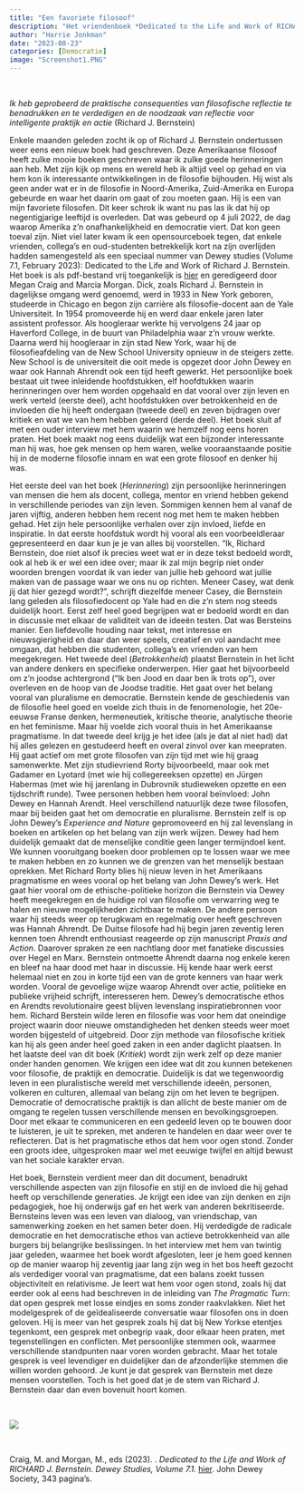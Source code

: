 ```yaml
---
title: "Een favoriete filosoof"
description: "Het vriendenboek *Dedicated to the Life and Work of RICHARD J. BERSTEIN* kijken studenten, vrienden, collega's terug op het leven en werk van Richard J. Bernstein, de bekende Amerikaanse filosoof die een jaar geleden is overleden. Het zijn persoonlijke herinneringen aan Bernstein, het gaat in op zijn inspiratiebronnen en waar deze pragmatist voor stond. Het boek laat nog eens zien waarom Richard J. Bernstein zo'n interessante eigentijdse filosoof was en van waarde is voor deze moderne tijd"
author: "Harrie Jonkman"
date: "2023-08-23"
categories: [Democratie]
image: "Screenshot1.PNG"
---
```


<br>

*Ik heb geprobeerd de praktische consequenties van filosofische reflectie te benadrukken en te verdedigen en de noodzaak van reflectie voor intelligente praktijk en actie* (Richard J. Bernstein)

Enkele maanden geleden zocht ik op of Richard J. Bernstein ondertussen weer eens een nieuw boek had geschreven. Deze Amerikaanse filosoof heeft zulke mooie boeken geschreven waar ik zulke goede herinneringen aan heb. Met zijn kijk op mens en wereld heb ik altijd veel op gehad en via hem kon ik interessante ontwikkelingen in de filosofie bijhouden. Hij wist als geen ander wat er in de filosofie in Noord-Amerika, Zuid-Amerika en Europa gebeurde en waar het daarin om gaat of zou moeten gaan. Hij is een van mijn favoriete filosofen. Dit keer schrok ik want nu pas las ik dat hij op negentigjarige leeftijd is overleden. Dat was gebeurd op 4 juli 2022, de dag waarop Amerika z’n onafhankelijkheid en democratie viert. Dat kon geen toeval zijn. 
Niet viel later kwam ik een opensourceboek tegen, dat enkele vrienden, collega’s en oud-studenten betrekkelijk kort na zijn overlijden hadden samengesteld als een speciaal nummer van Dewey studies (Volume 7.1, February 2023): Dedicated to the Life and Work of Richard J. Bernstein. Het boek is als pdf-bestand vrij toegankelijk is [hier](http://www.johndeweysociety.org/dewey-studies) en geredigeerd door Megan Craig and Marcia Morgan. 
Dick, zoals Richard J. Bernstein in dagelijkse omgang werd genoemd, werd in 1933 in New York geboren, studeerde in Chicago en begon zijn carrière als filosofie-docent aan de Yale Universiteit. In 1954 promoveerde hij en werd daar enkele jaren later assistent professor. Als hoogleraar werkte hij vervolgens 24 jaar op Haverford College, in de buurt van Philadelphia waar z’n vrouw werkte. Daarna werd hij hoogleraar in zijn stad New York, waar hij de filosofieafdeling van de New School University opnieuw in de steigers zette. New School is de universiteit die ooit mede is opgezet door John Dewey en waar ook Hannah Ahrendt ook een tijd heeft gewerkt. 
Het persoonlijke boek bestaat uit twee inleidende hoofdstukken, elf hoofdtukken waarin herinneringen over hem worden opgehaald en dat vooral over zijn leven en werk verteld (eerste deel), acht hoofdstukken over betrokkenheid en de invloeden die hij heeft ondergaan (tweede deel) en zeven bijdragen over kritiek en wat we van hem hebben geleerd (derde deel). Het boek sluit af met een ouder interview met hem waarin we hemzelf nog eens horen praten. Het boek maakt nog eens duidelijk wat een bijzonder interessante man hij was, hoe gek mensen op hem waren, welke vooraanstaande positie hij in de moderne filosofie innam en wat een grote filosoof en denker hij was.


Het eerste deel van het boek (*Herinnering*) zijn persoonlijke herinneringen van mensen die hem als docent, collega, mentor en vriend hebben gekend in verschillende periodes van zijn leven. Sommigen kennen hem al vanaf de jaren vijftig, anderen hebben hem recent nog met hem te maken hebben gehad. Het zijn hele persoonlijke verhalen over zijn invloed, liefde en inspiratie. In dat eerste hoofdstuk wordt hij vooral als een voorbeeldleraar gepresenteerd en daar kun je je van alles bij voorstellen. “Ik, Richard Bernstein, doe niet alsof ik precies weet wat er in deze tekst bedoeld wordt, ook al heb ik er wel een idee over; maar ik zal mijn begrip niet onder woorden brengen voordat ik van ieder van jullie heb gehoord wat jullie maken van de passage waar we ons nu op richten. Meneer Casey, wat denk jij dat hier gezegd wordt?”, schrijft diezelfde meneer Casey, die Bernstein lang geleden als filosofiedocent op Yale had en die z’n stem nog steeds duidelijk hoort. Eerst zelf heel goed begrijpen wat er bedoeld wordt en dan in discussie met elkaar de validiteit van de ideeën testen. Dat was Bersteins manier. Een liefdevolle houding naar tekst, met interesse en nieuwsgierigheid en daar dan weer speels, creatief en vol aandacht mee omgaan, dat hebben die studenten, collega’s en vrienden van hem meegekregen.
Het tweede deel (*Betrokkenheid*) plaatst Bernstein in het licht van andere denkers en specifieke onderwerpen. Hier gaat het bijvoorbeeld om z’n joodse achtergrond (“Ik ben Jood en daar ben ik trots op"), over overleven en de hoop van de Joodse traditie. Het gaat over het belang vooral van pluralisme en democratie. Bernstein kende de geschiedenis van de filosofie heel goed en voelde zich thuis in de fenomenologie, het 20e-eeuwse Franse denken, hermeneutiek, kritische theorie, analytische theorie en het feminisme. Maar hij voelde zich vooral thuis in het Amerikaanse pragmatisme. In dat tweede deel krijg je het idee (als je dat al niet had) dat hij alles gelezen en gestudeerd heeft en overal zinvol over kan meepraten. Hij gaat actief om met grote filosofen van zijn tijd met wie hij graag samenwerkte. Met zijn studievriend Rorty bijvoorbeeld, maar ook met Gadamer en Lyotard (met wie hij collegereeksen opzette) en Jürgen Habermas (met wie hij jarenlang in Dubrovnik studieweken opzette en een tijdschrift runde). 
Twee personen hebben hem vooral beïnvloed: John Dewey en Hannah Arendt. Heel verschillend natuurlijk deze twee filosofen, maar bij beiden gaat het om democratie en pluralisme. Bernstein zelf is op John Dewey’s *Experience and Nature* gepromoveerd en hij zal levenslang in boeken en artikelen op het belang van zijn werk wijzen. Dewey had hem duidelijk gemaakt dat de menselijke conditie geen langer termijndoel kent. We kunnen vooruitgang boeken door problemen op te lossen waar we mee te maken hebben en zo kunnen we de grenzen van het menselijk bestaan oprekken. Met Richard Rorty blies hij nieuw leven in het Amerikaans pragmatisme en wees vooral op het belang van John Dewey’s werk. Het gaat hier vooral om de ethische-politieke horizon die Bernstein via Dewey heeft meegekregen en de huidige rol van filosofie om verwarring weg te halen en nieuwe mogelijkheden zichtbaar te maken. 
De andere persoon waar hij steeds weer op terugkwam en regelmatig over heeft geschreven was Hannah Ahrendt. De Duitse filosofe had hij begin jaren zeventig leren kennen toen Ahrendt enthousiast reageerde op zijn manuscript *Praxis and Action*. Daarover spraken ze een nachtlang door met fanatieke discussies over Hegel en Marx. Bernstein ontmoette Ahrendt daarna nog enkele keren en bleef na haar dood met haar in discussie. Hij kende haar werk eerst helemaal niet en zou in korte tijd een van de grote kenners van haar werk worden. Vooral de gevoelige wijze waarop Ahrendt over actie, politieke en publieke vrijheid schrijft, interesseren hem. Dewey’s democratische ethos en Arendts revolutionaire geest blijven levenslang inspiratiebronnen voor hem.
Richard Berstein wilde leren en filosofie was voor hem dat oneindige project waarin door nieuwe omstandigheden het denken steeds weer moet worden bijgesteld of uitgebreid. Door zijn methode van filosofische kritiek kan hij als geen ander heel goed zaken in een ander daglicht plaatsen. In het laatste deel van dit boek (*Kritiek*) wordt zijn werk zelf op deze manier onder handen genomen. We krijgen een idee wat dit zou kunnen betekenen voor filosofie, de praktijk en democratie. Duidelijk is dat we tegenwoordig leven in een pluralistische wereld met verschillende ideeën, personen, volkeren en culturen, allemaal van belang zijn om het leven te begrijpen. Democratie of democratische praktijk is dan allicht de beste manier om de omgang te regelen tussen verschillende mensen en bevolkingsgroepen. Door met elkaar te communiceren en een gedeeld leven op te bouwen door te luisteren, je uit te spreken, met anderen te handelen en daar weer over te reflecteren. Dat is het pragmatische ethos dat hem voor ogen stond. Zonder een groots idee, uitgesproken maar wel met eeuwige twijfel en altijd bewust van het sociale karakter ervan.


Het boek, Bernstein verdient meer dan dit document, benadrukt verschillende aspecten van zijn filosofie en stijl en de invloed die hij gehad heeft op verschillende generaties. Je krijgt een idee van zijn denken en zijn pedagogiek, hoe hij onderwijs gaf en het werk van anderen bekritiseerde. Bernsteins leven was een leven van dialoog, van vriendschap, van samenwerking zoeken en het samen beter doen. Hij verdedigde de radicale democratie en het democratische ethos van actieve betrokkenheid van alle burgers bij belangrijke beslissingen. In het interview met hem van twintig jaar geleden, waarmee het boek wordt afgesloten, leer je hem goed kennen op de manier waarop hij zeventig jaar lang zijn weg in het bos heeft gezocht als verdediger vooral van pragmatisme, dat een balans zoekt tussen objectiviteit en relativisme. Je leert wat hem voor ogen stond, zoals hij dat eerder ook al eens had beschreven in de inleiding van *The Pragmatic Turn*: dat open gesprek met losse eindjes en soms zonder raakvlakken. Niet het modelgesprek of de geïdealiseerde conversatie waar filosofen ons in doen geloven. Hij is meer van het gesprek zoals hij dat bij New Yorkse etentjes tegenkomt, een gesprek met onbegrip vaak, door elkaar heen praten, met tegenstellingen en conflicten. Met persoonlijke stemmen ook, waarmee verschillende standpunten naar voren worden gebracht. Maar het totale gesprek is veel levendiger en duidelijker dan de afzonderlijke stemmen die willen worden gehoord. Je kunt je dat gesprek van Bernstein met deze mensen voorstellen. Toch is het goed dat je de stem van Richard J. Bernstein daar dan even bovenuit hoort komen.  

<br>

![](Screenshot1.png)

<br>

Craig, M. and Morgan, M., eds (2023). . *Dedicated to the Life and Work of RICHARD J. Bernstein. Dewey Studies, Volume 7.1.* [hier](http://www.johndeweysociety.org/dewey-studies). John Dewey Society, 343 pagina's.
